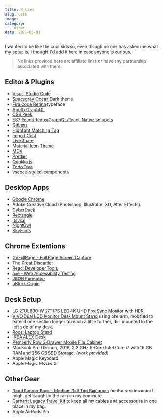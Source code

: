 ```yaml
---
title: 🤓 Uses
slug: uses
image:
category:
  - Other
date: 2021-06-01
---
```


I wanted to be like the cool kids so, even though no one has asked me what my setup is, I thought I'd add it here in case anyone is curious.

> No links provided here are affiliate links or have any partnership associated with them.

## Editor & Plugins

- [Visual Studio Code](https://code.visualstudio.com/)
- [Spacegray Ocean Dark](https://marketplace.visualstudio.com/items?itemName=ionutvmi.spacegray-vscode) theme
- [Fira Code Retina](https://github.com/tonsky/FiraCode) typeface
- [Apollo GraphQL](https://marketplace.visualstudio.com/items?itemName=apollographql.vscode-apollo)
- [CSS Peek](https://marketplace.visualstudio.com/items?itemName=pranaygp.vscode-css-peek)
- [ES7 React/Redux/GraphQL/React-Native snippets](https://marketplace.visualstudio.com/items?itemName=dsznajder.es7-react-js-snippets)
- [GitLens](https://marketplace.visualstudio.com/items?itemName=eamodio.gitlens)
- [Highlight Matching Tag](https://marketplace.visualstudio.com/items?itemName=vincaslt.highlight-matching-tag)
- [Import Cost](https://marketplace.visualstudio.com/items?itemName=wix.vscode-import-cost)
- [Live Share](https://marketplace.visualstudio.com/items?itemName=MS-vsliveshare.vsliveshare)
- [Material Icon Theme](https://marketplace.visualstudio.com/items?itemName=PKief.material-icon-theme)
- [MDX](https://marketplace.visualstudio.com/items?itemName=silvenon.mdx)
- [Prettier](https://marketplace.visualstudio.com/items?itemName=esbenp.prettier-vscode)
- [Quokka.js](https://marketplace.visualstudio.com/items?itemName=WallabyJs.quokka-vscode)
- [Todo Tree](https://marketplace.visualstudio.com/items?itemName=Gruntfuggly.todo-tree)
- [vscode-styled-components](https://marketplace.visualstudio.com/items?itemName=jpoissonnier.vscode-styled-components)

## Desktop Apps

- [Google Chrome](https://www.google.com/chrome/)
- Adobe Creative Cloud (Photoshop, Illustrator, XD, After Effects)
- [CyberDuck](https://cyberduck.io/)
- [Rectangle](https://github.com/rxhanson/Rectangle)
- [Itsycal](https://www.mowglii.com/itsycal/)
- [NightOwl](https://nightowl.kramser.xyz/)
- [SkyFonts](https://www.fonts.com/web-fonts/google)

## Chrome Extentions

- [GoFullPage - Full Page Screen Capture](https://chrome.google.com/webstore/detail/gofullpage-full-page-scre/fdpohaocaechififmbbbbbknoalclacl)
- [The Great Discarder](https://chrome.google.com/webstore/detail/the-great-discarder/jlipbpadkjcklpeiajndiijbeieicbdh)
- [React Developer Tools](https://chrome.google.com/webstore/detail/react-developer-tools/fmkadmapgofadopljbjfkapdkoienihi)
- [axe - Web Accessibility Testing](https://chrome.google.com/webstore/detail/axe-web-accessibility-tes/lhdoppojpmngadmnindnejefpokejbdd)
- [JSON Formatter](https://chrome.google.com/webstore/detail/json-formatter/bcjindcccaagfpapjjmafapmmgkkhgoa)
- [uBlock Origin](https://chrome.google.com/webstore/detail/ublock-origin/cjpalhdlnbpafiamejdnhcphjbkeiagm)

## Desk Setup

- [LG 27UL600-W 27" IPS LED 4K UHD FreeSync Monitor with HDR](https://www.bestbuy.com/site/lg-27ul600-w-27-ips-led-4k-uhd-freesync-monitor-with-hdr-silver-white/6329956.p?skuId=6329956)
- [VIVO Dual LCD Monitor Desk Mount Stand](https://www.amazon.com/dp/B009S750LA) using one arm, modified to extend one section longer to reach a little further, drill mounted to the left side of my desk.
- [Roost Laptop Stand](https://www.amazon.com/dp/B01C9KG8IG)
- [IKEA ALEX Desk](https://www.ikea.com/us/en/p/alex-desk-white-40260717/)
- [Pemberly Row 3-Drawer Mobile File Cabinet](https://www.target.com/p/pemberly-row-3-drawer-mobile-file-cabinet-with-anti-tilt-in-white/-/A-79363551)
- MacBook Pro (15-inch, 2018) 2.2 GHz 6-Core Intel Core i7 with 16 GB RAM and 256 GB SSD Storage. _(work provided)_
- Apple Magic Keyboard
- Apple Magic Mouse 2

## Other Gear

- [Road Runner Bags - Medium Roll Top Backpack](https://roadrunnerbags.us/products/medium-roll-top) for the rare instance I might get caught in the rain on my commute.
- [Carhartt Legacy Travel Kit](https://www.amazon.com/Carhartt-Legacy-Travel-Kit-Brown/dp/B00SV72EWQ) to keep all my cables and accessories in one place in my bag.
- Apple AirPods Pro
